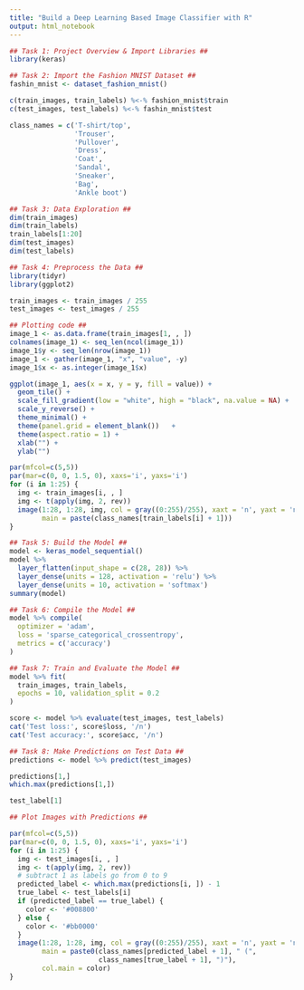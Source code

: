 ```yaml
---
title: "Build a Deep Learning Based Image Classifier with R"
output: html_notebook
---
```



```r
## Task 1: Project Overview & Import Libraries ##
library(keras)

```


```r
## Task 2: Import the Fashion MNIST Dataset ##
fashin_mnist <- dataset_fashion_mnist()

c(train_images, train_labels) %<-% fashion_mnist$train
c(test_images, test_labels) %<-% fashin_mnist$test

class_names = c('T-shirt/top',
                'Trouser',
                'Pullover',
                'Dress',
                'Coat',
                'Sandal',
                'Sneaker',
                'Bag',
                'Ankle boot')

```


```r
## Task 3: Data Exploration ##
dim(train_images)
dim(train_labels)
train_labels[1:20]
dim(test_images)
dim(test_labels)

```


```r
## Task 4: Preprocess the Data ##
library(tidyr)
library(ggplot2)

train_images <- train_images / 255
test_images <- test_images / 255

## Plotting code ##
image_1 <- as.data.frame(train_images[1, , ])
colnames(image_1) <- seq_len(ncol(image_1))
image_1$y <- seq_len(nrow(image_1))
image_1 <- gather(image_1, "x", "value", -y)
image_1$x <- as.integer(image_1$x)

ggplot(image_1, aes(x = x, y = y, fill = value)) +
  geom_tile() +
  scale_fill_gradient(low = "white", high = "black", na.value = NA) +
  scale_y_reverse() +
  theme_minimal() +
  theme(panel.grid = element_blank())   +
  theme(aspect.ratio = 1) +
  xlab("") +
  ylab("")

par(mfcol=c(5,5))
par(mar=c(0, 0, 1.5, 0), xaxs='i', yaxs='i')
for (i in 1:25) { 
  img <- train_images[i, , ]
  img <- t(apply(img, 2, rev)) 
  image(1:28, 1:28, img, col = gray((0:255)/255), xaxt = 'n', yaxt = 'n',
        main = paste(class_names[train_labels[i] + 1]))
}
```


```r
## Task 5: Build the Model ##
model <- keras_model_sequential()
model %>% 
  layer_flatten(input_shape = c(28, 28)) %>%
  layer_dense(units = 128, activation = 'relu') %>%
  layer_dense(units = 10, activation = 'softmax')
summary(model)

```


```r
## Task 6: Compile the Model ##
model %>% compile(
  optimizer = 'adam',
  loss = 'sparse_categorical_crossentropy',
  metrics = c('accuracy')
)

```


```r
## Task 7: Train and Evaluate the Model ##
model %>% fit(
  train_images, train_labels,
  epochs = 10, validation_split = 0.2
)

score <- model %>% evaluate(test_images, test_labels)
cat('Test loss:', score$loss, '/n')
cat('Test accuracy:', score$acc, '/n')
```

```r
## Task 8: Make Predictions on Test Data ##
predictions <- model %>% predict(test_images)

predictions[1,]
which.max(predictions[1,])

test_label[1]

```

```r
## Plot Images with Predictions ##

par(mfcol=c(5,5))
par(mar=c(0, 0, 1.5, 0), xaxs='i', yaxs='i')
for (i in 1:25) { 
  img <- test_images[i, , ]
  img <- t(apply(img, 2, rev)) 
  # subtract 1 as labels go from 0 to 9
  predicted_label <- which.max(predictions[i, ]) - 1
  true_label <- test_labels[i]
  if (predicted_label == true_label) {
    color <- '#008800' 
  } else {
    color <- '#bb0000'
  }
  image(1:28, 1:28, img, col = gray((0:255)/255), xaxt = 'n', yaxt = 'n',
        main = paste0(class_names[predicted_label + 1], " (",
                      class_names[true_label + 1], ")"),
        col.main = color)
}
```


















